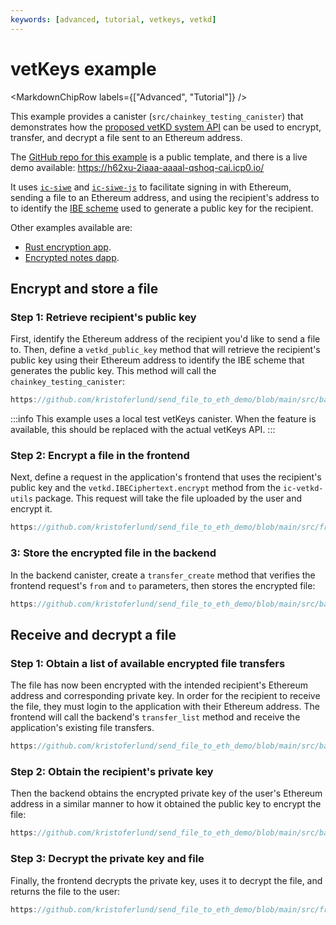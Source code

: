 ```yaml
---
keywords: [advanced, tutorial, vetkeys, vetkd]
---
```



# vetKeys example

<MarkdownChipRow labels={["Advanced", "Tutorial"]} />

This example provides a canister (`src/chainkey_testing_canister`) that demonstrates how the [proposed vetKD system API](https://github.com/dfinity/portal/pull/3763) can be used to encrypt, transfer, and decrypt a file sent to an Ethereum address.

The [GitHub repo for this example](https://github.com/kristoferlund/send_file_to_eth_demo) is a public template, and there is a live demo available: https://h62xu-2iaaa-aaaal-qshoq-cai.icp0.io/

It uses [`ic-siwe`](https://github.com/kristoferlund/ic-siwe) and [`ic-siwe-js`](https://www.npmjs.com/package/ic-siwe-js) to facilitate signing in with Ethereum, sending a file to an Ethereum address, and using the recipient's address to to identify the [IBE scheme](/docs/current/references/vetkeys-overview) used to generate a public key for the recipient.

Other examples available are:

- [Rust encryption app](https://github.com/dfinity/examples/tree/master/rust/vetkd).
- [Encrypted notes dapp](https://github.com/dfinity/examples/tree/master/motoko/encrypted-notes-dapp-vetkd).

## Encrypt and store a file

### Step 1: Retrieve recipient's public key

First, identify the Ethereum address of the recipient you'd like to send a file to. Then, define a `vetkd_public_key` method that will retrieve the recipient's public key using their Ethereum address to identify the IBE scheme that generates the public key. This method will call the `chainkey_testing_canister`:

```rust reference
https://github.com/kristoferlund/send_file_to_eth_demo/blob/main/src/backend/src/vetkd/controller/vetkd_public_key.rs#L1-L23
```

:::info
This example uses a local test vetKeys canister. When the feature is available, this should be replaced with the actual vetKeys API.
:::

### Step 2: Encrypt a file in the frontend

Next, define a request in the application's frontend that uses the recipient's public key and the `vetkd.IBECiphertext.encrypt` method from the `ic-vetkd-utils` package. This request will take the file uploaded by the user and encrypt it.

```typescript reference
https://github.com/kristoferlund/send_file_to_eth_demo/blob/main/src/frontend/src/transfer/hooks/useTransferCreate.tsx#L1-L46
```

### 3: Store the encrypted file in the backend

In the backend canister, create a `transfer_create` method that verifies the frontend request's `from` and `to` parameters, then stores the encrypted file:

```rust reference
https://github.com/kristoferlund/send_file_to_eth_demo/blob/main/src/backend/src/transfer/controller/transfer_create.rs#L1-L35
```

## Receive and decrypt a file

### Step 1: Obtain a list of available encrypted file transfers

The file has now been encrypted with the intended recipient's Ethereum address and corresponding private key. In order for the recipient to receive the file, they must login to the application with their Ethereum address. The frontend will call the backend's `transfer_list` method and receive the application's existing file transfers.

```rust reference
https://github.com/kristoferlund/send_file_to_eth_demo/blob/main/src/backend/src/transfer/controller/transfer_list.rs#L1-L15
```

### Step 2: Obtain the recipient's private key

Then the backend obtains the encrypted private key of the user's Ethereum address in a similar manner to how it obtained the public key to encrypt the file:

```rust reference
https://github.com/kristoferlund/send_file_to_eth_demo/blob/main/src/backend/src/vetkd/controller/vetkd_encrypted_key.rs#L1-L31
```

### Step 3: Decrypt the private key and file

Finally, the frontend decrypts the private key, uses it to decrypt the file, and returns the file to the user:

```typescript reference
https://github.com/kristoferlund/send_file_to_eth_demo/blob/main/src/frontend/src/transfer/hooks/useTransferGet.tsx#L1-L46
```

